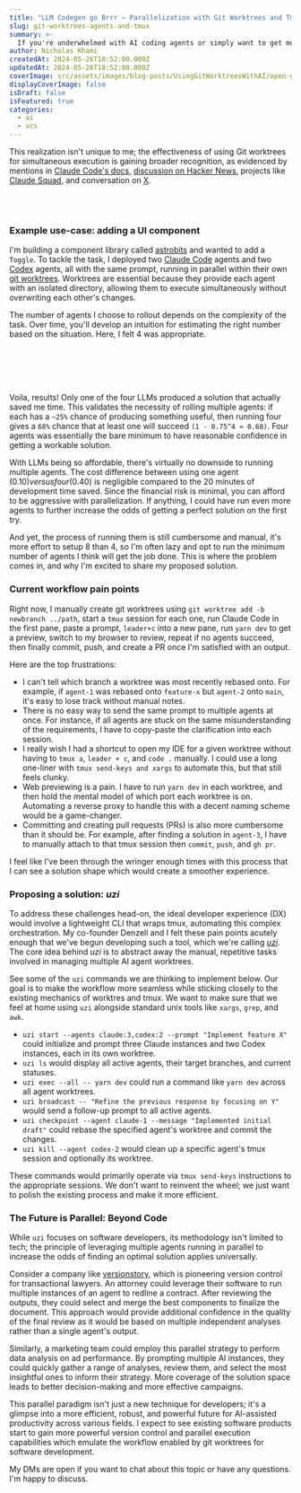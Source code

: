 ```yaml
---
title: "LLM Codegen go Brrr – Parallelization with Git Worktrees and Tmux"
slug: git-worktrees-agents-and-tmux
summary: >-
  If you're underwhelmed with AI coding agents or simply want to get more out of them, give parallelization a try. After seeing the results firsthand over the past month, I'm ready to call myself an evangelist. The throughput improvements are incredible, and I don't feel like I'm losing control of the codebase.
author: Nicholas Khami
createdAt: 2024-05-26T18:52:00.000Z
updatedAt: 2024-05-26T18:52:00.000Z
coverImage: src/assets/images/blog-posts/UsingGitWorktreesWithAI/open-graph.png
displayCoverImage: false
isDraft: false
isFeatured: true
categories:
  - ai
  - vcs
---
```



This realization isn't unique to me; the effectiveness of using Git worktrees for simultaneous execution is gaining broader recognition, as evidenced by mentions in [Claude Code's docs](https://docs.anthropic.com/en/docs/claude-code/tutorials#run-parallel-claude-code-sessions-with-git-worktrees), [discussion on Hacker News](https://news.ycombinator.com/item?id=44043717), projects like [Claude Squad](https://github.com/smtg-ai/claude-squad), and conversation on [X](https://x.com/search?q=git%20worktree&src=typed_query&f=live).

<br></br>
<Pile />

### Example use-case: adding a UI component

I'm building a component library called [astrobits](https://astrobits.dev) and wanted to add a `Toggle`. To tackle the task, I deployed two [Claude Code](https://www.anthropic.com/claude-code) agents and two [Codex](https://openai.com/index/introducing-codex/) agents, all with the same prompt, running in parallel within their own [git worktrees](https://git-scm.com/docs/git-worktrees). Worktrees are essential because they provide each agent with an isolated directory, allowing them to execute simultaneously without overwriting each other's changes.

The number of agents I choose to rollout depends on the complexity of the task. Over time, you'll develop an intuition for estimating the right number based on the situation. Here, I felt 4 was appropriate.

<br></br>
<ImageFourSquareWorktrees />
<br></br>

Voila, results! Only one of the four LLMs produced a solution that actually saved me time. This validates the necessity of rolling multiple agents: if each has a `~25%` chance of producing something useful, then running four gives a `68%` chance that at least one will succeed `(1 - 0.75^4 ≈ 0.68)`. Four agents was essentially the bare minimum to have reasonable confidence in getting a workable solution.

With LLMs being so affordable, there's virtually no downside to running multiple agents. The cost difference between using one agent ($0.10) versus four ($0.40) is negligible compared to the 20 minutes of development time saved. Since the financial risk is minimal, you can afford to be aggressive with parallelization. If anything, I could have run even more agents to further increase the odds of getting a perfect solution on the first try.

And yet, the process of running them is still cumbersome and manual, it's more effort to setup 8 than 4, so I'm often lazy and opt to run the minimum number of agents I think will get the job done. This is where the problem comes in, and why I'm excited to share my proposed solution.

### Current workflow pain points

Right now, I manually create git worktrees using `git worktree add -b newbranch ../path`, start a `tmux` session for each one, run Claude Code in the first pane, paste a prompt, `leader+c` into a new pane, run `yarn dev` to get a preview, switch to my browser to review, repeat if no agents succeed, then finally commit, push, and create a PR once I'm satisfied with an output.

Here are the top frustrations:

- I can't tell which branch a worktree was most recently rebased onto. For example, if `agent-1` was rebased onto `feature-x` but `agent-2` onto `main`, it's easy to lose track without manual notes.
- There is no easy way to send the same prompt to multiple agents at once. For instance, if all agents are stuck on the same misunderstanding of the requirements, I have to copy-paste the clarification into each session.
- I really wish I had a shortcut to open my IDE for a given worktree without having to `tmux a`, `leader + c`, and `code .` manually. I could use a long one-liner with `tmux send-keys and xargs` to automate this, but that still feels clunky.
- Web previewing is a pain. I have to run `yarn dev` in each worktree, and then hold the mental model of which port each worktree is on. Automating a reverse proxy to handle this with a decent naming scheme would be a game-changer.
- Committing and creating pull requests (PRs) is also more cumbersome than it should be. For example, after finding a solution in `agent-3`, I have to manually attach to that tmux session then `commit`, `push`, and `gh pr`.

I feel like I've been through the wringer enough times with this process that I can see a solution shape which would create a smoother experience.

### Proposing a solution: _uzi_

To address these challenges head-on, the ideal developer experience (DX) would involve a lightweight CLI that wraps tmux, automating this complex orchestration. My co-founder Denzell and I felt these pain points acutely enough that we've begun developing such a tool, which we're calling [_uzi_](https://github.com/devflowinc/uzi). The core idea behind _uzi_ is to abstract away the manual, repetitive tasks involved in managing multiple AI agent worktrees.

See some of the `uzi` commands we are thinking to implement below. Our goal is to make the workflow more seamless while sticking closely to the existing mechanics of worktres and tmux. We want to make sure that we feel at home using `uzi` alongside standard unix tools like `xargs`, `grep`, and `awk`.

- `uzi start --agents claude:3,codex:2 --prompt "Implement feature X"` could initialize and prompt three Claude instances and two Codex instances, each in its own worktree.
- `uzi ls` would display all active agents, their target branches, and current statuses.
- `uzi exec --all -- yarn dev` could run a command like `yarn dev` across all agent worktrees.
- `uzi broadcast -- "Refine the previous response by focusing on Y"` would send a follow-up prompt to all active agents.
- `uzi checkpoint --agent claude-1 --message "Implemented initial draft"` could rebase the specified agent's worktree and commit the changes.
- `uzi kill --agent codex-2` would clean up a specific agent's tmux session and optionally its worktree.

These commands would primarily operate via `tmux send-keys` instructions to the appropriate sessions. We don't want to reinvent the wheel; we just want to polish the existing process and make it more efficient.

### The Future is Parallel: Beyond Code

While `uzi` focuses on software developers, its methodology isn't limited to tech; the principle of leveraging multiple agents running in parallel to increase the odds of finding an optimal solution applies universally.

Consider a company like [versionstory](https://www.versionstory.com/), which is pioneering version control for transactional lawyers. An attorney could leverage their software to run multiple instances of an agent to redline a contract. After reviewing the outputs, they could select and merge the best components to finalize the document. This approach would provide additional confidence in the quality of the final review as it would be based on multiple independent analyses rather than a single agent's output.

Similarly, a marketing team could employ this parallel strategy to perform data analysis on ad performance. By prompting multiple AI instances, they could quickly gather a range of analyses, review them, and select the most insightful ones to inform their strategy. More coverage of the solution space leads to better decision-making and more effective campaigns.

This parallel paradigm isn't just a new technique for developers; it's a glimpse into a more efficient, robust, and powerful future for AI-assisted productivity across various fields. I expect to see existing software products start to gain more powerful version control and parallel execution capabilities which emulate the workflow enabled by git worktrees for software development.

My DMs are open if you want to chat about this topic or have any questions. I'm happy to discuss.
